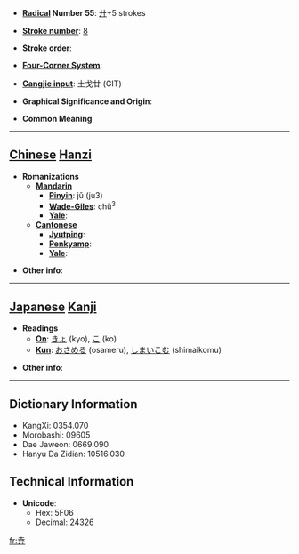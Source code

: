 * '''[[Wiktionary:Chinese radical index| Radical]] Number 55''': [[Wiktionary:Chinese radical index 廾|廾]]+5 strokes

* '''[[Wiktionary:Chinese total strokes index|Stroke number]]''': [[Wiktionary:Chinese total strokes index 8|8]]

* '''Stroke order''': 

* '''[[Wiktionary:Chinese four corner index|Four-Corner System]]''': 

* '''[[Wiktionary:Chinese Cangjie index|Cangjie input]]''': 土戈廿 (GIT)

* '''Graphical Significance and Origin''': 

* '''Common Meaning'''

----

== [[Chinese]] [[Hanzi]] ==

* '''Romanizations'''
** '''[[Mandarin]]'''
*** '''[[Pinyin]]''': jǔ (ju3)
*** '''[[Wade-Giles]]''': chü<sup>3</sup>
*** '''[[Yale]]''': 
** '''[[Cantonese]]'''
*** '''[[Jyutping]]''':
*** '''[[Penkyamp]]''': 
*** '''[[Yale]]''': 

* '''Other info''': 

----

== [[Japanese]] [[Kanji]] ==

* '''Readings'''
** '''[[On]]''': [[きょ]] (kyo), [[こ]] (ko)
** '''[[Kun]]''': [[おさめる]] (osameru), [[しまいこむ]] (shimaikomu)

* '''Other info''':  

----

== Dictionary Information ==

* KangXi: 0354.070
* Morobashi: 09605
* Dae Jaweon: 0669.090
* Hanyu Da Zidian: 10516.030

== Technical Information ==

* '''Unicode''':
** Hex: 5F06
** Decimal: 24326

[[fr:弆]]